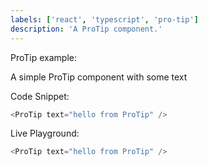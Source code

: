 ```yaml
---
labels: ['react', 'typescript', 'pro-tip']
description: 'A ProTip component.'
---
```



ProTip example:

A simple ProTip component with some text

Code Snippet:
```js
<ProTip text="hello from ProTip" />
```


Live Playground:
```js live
<ProTip text="hello from ProTip" />
```
